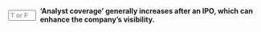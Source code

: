 ::: {.question-block}

<form onsubmit="event.preventDefault(); checkAnswerBox('q74','T')" style="display: flex; align-items: center; gap: 8px;">
<input type="text" id="q74" name="q74" maxlength="1" placeholder="T or F"
         style="width: 55px;" data-correct-answer="T" /> <label for="q74"><strong>'Analyst coverage' generally increases after an IPO, which can enhance the company's visibility.</strong></label>
</form>

<div id="feedback-q74" class="feedback" data-status="" style="display:none;">
The sentence is TRUE.
</div>
:::

